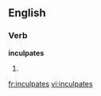 
==English==

===Verb===
'''inculpates'''

# {{third-person singular of|[[inculpate]]}}

[[fr:inculpates]]
[[vi:inculpates]]